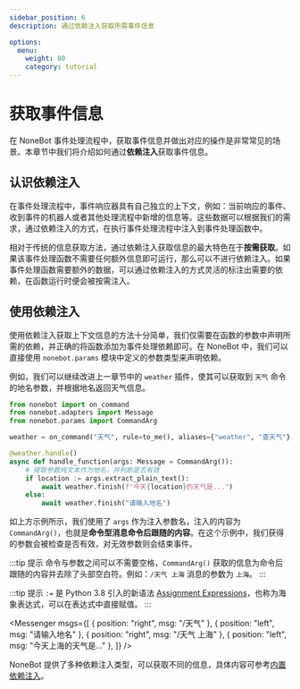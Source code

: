 ```yaml
---
sidebar_position: 6
description: 通过依赖注入获取所需事件信息

options:
  menu:
    weight: 80
    category: tutorial
---
```


# 获取事件信息


在 NoneBot 事件处理流程中，获取事件信息并做出对应的操作是非常常见的场景。本章节中我们将介绍如何通过**依赖注入**获取事件信息。

## 认识依赖注入

在事件处理流程中，事件响应器具有自己独立的上下文，例如：当前响应的事件、收到事件的机器人或者其他处理流程中新增的信息等。这些数据可以根据我们的需求，通过依赖注入的方式，在执行事件处理流程中注入到事件处理函数中。

相对于传统的信息获取方法，通过依赖注入获取信息的最大特色在于**按需获取**。如果该事件处理函数不需要任何额外信息即可运行，那么可以不进行依赖注入。如果事件处理函数需要额外的数据，可以通过依赖注入的方式灵活的标注出需要的依赖，在函数运行时便会被按需注入。

## 使用依赖注入

使用依赖注入获取上下文信息的方法十分简单，我们仅需要在函数的参数中声明所需的依赖，并正确的将函数添加为事件处理依赖即可。在 NoneBot 中，我们可以直接使用 `nonebot.params` 模块中定义的参数类型来声明依赖。

例如，我们可以继续改进上一章节中的 `weather` 插件，使其可以获取到 `天气` 命令的地名参数，并根据地名返回天气信息。

```python {8,10} title=weather/__init__.py
from nonebot import on_command
from nonebot.adapters import Message
from nonebot.params import CommandArg

weather = on_command("天气", rule=to_me(), aliases={"weather", "查天气"}, priority=10, block=True)

@weather.handle()
async def handle_function(args: Message = CommandArg()):
    # 提取参数纯文本作为地名，并判断是否有效
    if location := args.extract_plain_text():
        await weather.finish(f"今天{location}的天气是...")
    else:
        await weather.finish("请输入地名")
```

如上方示例所示，我们使用了 `args` 作为注入参数名，注入的内容为 `CommandArg()`，也就是**命令型消息命令后跟随的内容**。在这个示例中，我们获得的参数会被检查是否有效，对无效参数则会结束事件。

:::tip 提示
命令与参数之间可以不需要空格，`CommandArg()` 获取的信息为命令后跟随的内容并去除了头部空白符。例如：`/天气 上海` 消息的参数为 `上海`。
:::

:::tip 提示
`:=` 是 Python 3.8 引入的新语法 [Assignment Expressions](https://docs.python.org/zh-cn/3/reference/expressions.html#assignment-expressions)，也称为海象表达式，可以在表达式中直接赋值。
:::

<Messenger
  msgs={[
    { position: "right", msg: "/天气" },
    { position: "left", msg: "请输入地名" },
    { position: "right", msg: "/天气 上海" },
    { position: "left", msg: "今天上海的天气是..." },
  ]}
/>

<!-- FIXME: 内置依赖注入链接 -->

NoneBot 提供了多种依赖注入类型，可以获取不同的信息，具体内容可参考[内置依赖注入](#)。

